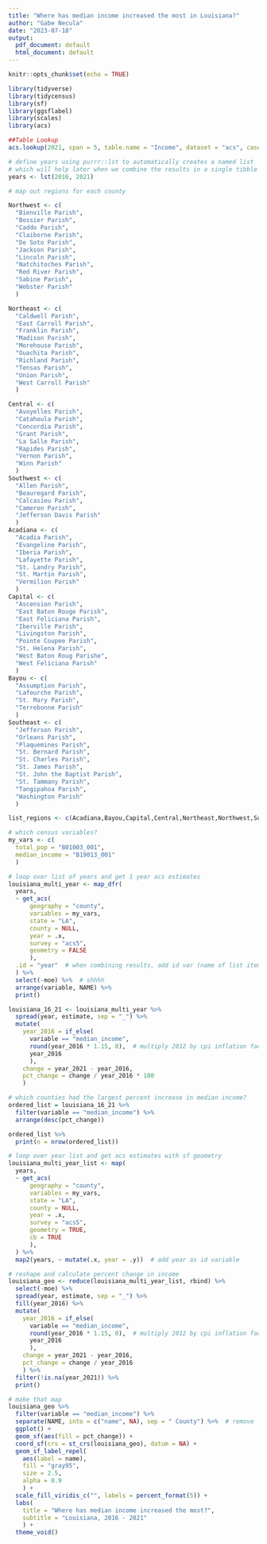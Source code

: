 ---
title: "Where has median income increased the most in Louisiana?"
author: "Gabe Necula"
date: "2023-07-18"
output:
  pdf_document: default
  html_document: default
---

```{r setup, include=FALSE}
knitr::opts_chunk$set(echo = TRUE)

library(tidyverse)
library(tidycensus)
library(sf)
library(ggsflabel)
library(scales)
library(acs)
```


```{r table lookup, include=FALSE}
##Table Lookup
acs.lookup(2021, span = 5, table.name = "Income", dataset = "acs", case.sensitive = F)
```

```{r sf,include=FALSE}

# define years using purrr::lst to automatically creates a named list
# which will help later when we combine the results in a single tibble
years <- lst(2016, 2021) 

# map out regions for each county

Northwest <- c(
  "Bienville Parish",
  "Bossier Parish",
  "Caddo Parish",
  "Claiborne Parish",
  "De Soto Parish",
  "Jackson Parish",
  "Lincoln Parish",
  "Natchitoches Parish",
  "Red River Parish",
  "Sabine Parish",
  "Webster Parish"
  )

Northeast <- c(
  "Caldwell Parish", 
  "East Carroll Parish",
  "Franklin Parish",
  "Madison Parish",
  "Morehouse Parish",
  "Ouachita Parish",
  "Richland Parish",
  "Tensas Parish",
  "Union Parish",
  "West Carroll Parish"
  )

Central <- c(
  "Avoyelles Parish",
  "Catahoula Parish",
  "Concordia Parish",
  "Grant Parish",
  "La Salle Parish",
  "Rapides Parish",
  "Vernon Parish",
  "Winn Parish"
  )
Southwest <- c(
  "Allen Parish",
  "Beauregard Parish",
  "Calcasieu Parish",
  "Cameron Parish",
  "Jefferson Davis Parish"
  )
Acadiana <- c(
  "Acadia Parish",
  "Evangeline Parish",
  "Iberia Parish",
  "Lafayette Parish",
  "St. Landry Parish",
  "St. Martin Parish",
  "Vermilion Parish"
  )
Capital <- c(
  "Ascension Parish",
  "East Baton Rouge Parish",
  "East Feliciana Parish", 
  "Iberville Parish",
  "Livingston Parish",
  "Pointe Coupee Parish",
  "St. Helena Parish",
  "West Baton Roug Parishe",
  "West Feliciana Parish"
  )
Bayou <- c(
  "Assumption Parish",
  "Lafourche Parish",
  "St. Mary Parish",
  "Terrebonne Parish"
  )
Southeast <- c(
  "Jefferson Parish",
  "Orleans Parish",
  "Plaquemines Parish",
  "St. Bernard Parish",
  "St. Charles Parish",
  "St. James Parish",
  "St. John the Baptist Parish",
  "St. Tammany Parish",
  "Tangipahoa Parish",
  "Washington Parish"
  )

list_regions <- c(Acadiana,Bayou,Capital,Central,Northeast,Northwest,Southeast,Southwest)

# which census variables?
my_vars <- c(
  total_pop = "B01003_001",
  median_income = "B19013_001"
  )

# loop over list of years and get 1 year acs estimates
louisiana_multi_year <- map_dfr(
  years,
  ~ get_acs(
      geography = "county",
      variables = my_vars,
      state = "LA",
      county = NULL,
      year = .x,
      survey = "acs5",
      geometry = FALSE
      ),
  .id = "year"  # when combining results, add id var (name of list item)
  ) %>%
  select(-moe) %>%  # shhhh
  arrange(variable, NAME) %>% 
  print()
```

```{r percent change, echo=FALSE}
louisiana_16_21 <- louisiana_multi_year %>% 
  spread(year, estimate, sep = "_") %>% 
  mutate(
    year_2016 = if_else(
      variable == "median_income",
      round(year_2016 * 1.15, 0),  # multiply 2012 by cpi inflation factor
      year_2016
      ),
    change = year_2021 - year_2016,
    pct_change = change / year_2016 * 100
    )

# which counties had the largest percent increase in median income?
ordered_list = louisiana_16_21 %>% 
  filter(variable == "median_income") %>% 
  arrange(desc(pct_change))

ordered_list %>% 
  print(n = nrow(ordered_list))
```

```{r map setup, include=FALSE}
# loop over year list and get acs estimates with sf geometry
louisiana_multi_year_list <- map(
  years,
  ~ get_acs(
      geography = "county",
      variables = my_vars,
      state = "LA",
      county = NULL,
      year = .x,
      survey = "acs5",
      geometry = TRUE,
      cb = TRUE
      ),
  ) %>%
  map2(years, ~ mutate(.x, year = .y))  # add year as id variable

# reshape and calculate percent change in income
louisiana_geo <- reduce(louisiana_multi_year_list, rbind) %>% 
  select(-moe) %>% 
  spread(year, estimate, sep = "_") %>% 
  fill(year_2016) %>%
  mutate(
    year_2016 = if_else(
      variable == "median_income",
      round(year_2016 * 1.15, 0),  # multiply 2012 by cpi inflation factor
      year_2016
      ),
    change = year_2021 - year_2016,
    pct_change = change / year_2016
    ) %>% 
  filter(!is.na(year_2021)) %>% 
  print()
```

```{r map, echo=FALSE, warning=FALSE, fig.align = 'center'}
# make that map
louisiana_geo %>%
  filter(variable == "median_income") %>% 
  separate(NAME, into = c("name", NA), sep = " County") %>%  # remove
  ggplot() +
  geom_sf(aes(fill = pct_change)) +
  coord_sf(crs = st_crs(louisiana_geo), datum = NA) + 
  geom_sf_label_repel(
    aes(label = name),
    fill = "gray95",
    size = 2.5,
    alpha = 0.9
    ) +
  scale_fill_viridis_c("", labels = percent_format(5)) +
  labs(
    title = "Where has median income increased the most?",
    subtitle = "Louisiana, 2016 - 2021"
    ) +
  theme_void()
```